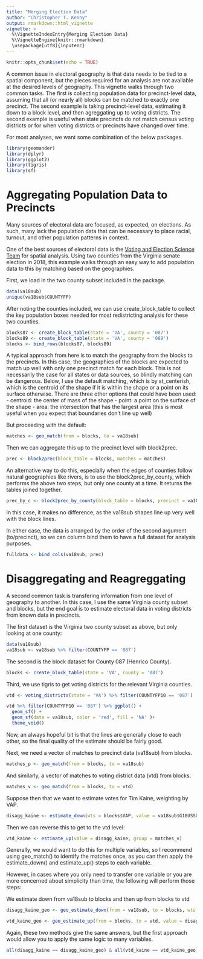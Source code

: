```yaml
---
title: "Merging Election Data"
author: "Christopher T. Kenny"
output: rmarkdown::html_vignette
vignette: >
  %\VignetteIndexEntry{Merging Election Data}
  %\VignetteEngine{knitr::rmarkdown}
  \usepackage[utf8]{inputenc}
---
```


```r
knitr::opts_chunk$set(echo = TRUE)
```

A common issue in electoral geography is that data needs to be tied to a spatial component, but the pieces required for an analysis are not available at the desired levels of geography. This vignette walks through two common tasks. The first is collecting population data for precinct-level data, assuming that all (or nearly all) blocks can be matched to exactly one precinct. The second example is taking precinct-level data, estimating it down to a block level, and then agreggating up to voting districts. The second example is useful when state precincts do not match census voting districts or for when voting districts or precincts have changed over time.


For most analyses, we want some combination of the below packages.

```r
library(geomander)
library(dplyr)
library(ggplot2)
library(tigris)
library(sf)
```


# Aggregating Population Data to Precincts

Many sources of electoral data are focused, as expected, on elections. As such, many lack the population data that can be necessary to place racial, turnout, and other population patterns in context.

One of the best sources of electoral data is the [Voting and Election Science Team](https://dataverse.harvard.edu/dataverse/electionscience) for spatial analysis. Using two counties from the Virginia senate election in 2018, this example walks through an easy way to add population data to this by matching based on the geographies.

First, we load in the two county subset included in the package.
```r
data(va18sub)
unique(va18sub$COUNTYFP)
```
After noting the counties included, we can use create_block_table to collect the key population boxes needed for most redistricting analysis for these two counties.

```r
blocks87 <- create_block_table(state = 'VA', county = '087')  
blocks89 <- create_block_table(state = 'VA', county = '089')  
blocks <- bind_rows(blocks87, blocks89)
```



A typical approach from here is to match the geography from the blocks to the precincts. In this case, the geographies of the blocks are expected to match up well with only one precinct match for each block. This is not necessarily the case for all states or data sources, so blindly matching can be dangerous. Below, I use the default matching, which is by st_centerish, which is the centroid of the shape if it is within the shape or a point on its surface otherwise. There are three other options that could have been used:
  - centroid: the center of mass of the shape
  - point: a point on the surface of the shape
  - area: the intersection that has the largest area (this is most useful when you expect that boundaries don't line up well)
  
But proceeding with the default:
```r
matches <- geo_match(from = blocks, to = va18sub)
```

Then we can aggregate this up to the precinct level with block2prec.
```r
prec <- block2prec(block_table = blocks, matches = matches)
```

An alternative way to do this, especially when the edges of counties follow natural geographies like rivers, is to use the block2prec_by_county, which performs the above two steps, but only one county at a time. It returns the tables joined together.

```r
prec_by_c <- block2prec_by_county(block_table = blocks, precinct = va18sub, precinct_county_fips = 'COUNTYFP')
```

In this case, it makes no difference, as the va18sub shapes line up very well with the block lines.

In either case, the data is arranged by the order of the second argument (to/precinct), so we can column bind them to have a full dataset for analysis purposes.

```r
fulldata <- bind_cols(va18sub, prec)
```


# Disaggregating and Reagreggating

A second common task is transfering information from one level of geography to another. In this case, I use the same Virginia county subset and blocks, but the end goal is to estimate electoral data in voting districts from known data in precincts.

The first dataset is the Virginia two county subset as above, but only looking at one county:
```r
data(va18sub)
va18sub <- va18sub %>% filter(COUNTYFP == '087')
```

The second is the block dataset for County 087 (Henrico County).
```r
blocks <- create_block_table(state = 'VA', county = '087')  
```

Third, we use tigris to get voting districts for the relevant Virginia counties.
```r
vtd <- voting_districts(state = 'VA') %>% filter(COUNTYFP10 == '087')
```


```r
vtd %>% filter(COUNTYFP10 == '087') %>% ggplot() +
  geom_sf() + 
  geom_sf(data = va18sub, color = 'red', fill = 'NA' )+
  theme_void()
```


Now, an always hopeful bit is that the lines are generally close to each other, so the final quality of the estimate should be fairly good. 

Next, we need a vector of matches to precinct data (va18sub) from blocks.
```r
matches_p <- geo_match(from = blocks, to = va18sub)
```

And similarly, a vector of matches to voting district data (vtd) from blocks.
```r
matches_v <- geo_match(from = blocks, to = vtd)
```


Suppose then that we want to estimate votes for Tim Kaine, weighting by VAP.

```r
disagg_kaine <- estimate_down(wts = blocks$VAP, value = va18sub$G18USSDKAI, group = matches_p)
```

Then we can reverse this to get to the vtd level:
```r
vtd_kaine <- estimate_up(value = disagg_kaine, group = matches_v)
```

Generally, we would want to do this for multiple variables, so I recommend using geo_match() to identify the matches once, as you can then apply the estimate_down() and estimate_up() steps to each variable.

However, in cases where you only need to transfer one variable or you are more concerned about simplicity than time, the following will perform those steps:

We estimate down from va18sub to blocks and then up from blocks to vtd
```r
disagg_kaine_geo <- geo_estimate_down(from = va18sub, to = blocks, wts = blocks$VAP, value = va18sub$G18USSDKAI)

vtd_kaine_geo <- geo_estimate_up(from = blocks, to = vtd, value = disagg_kaine_geo)
```


Again, these two methods give the same answers, but the first approach would allow you to apply the same logic to many variables.
```r
all(disagg_kaine == disagg_kaine_geo) & all(vtd_kaine == vtd_kaine_geo)
```
